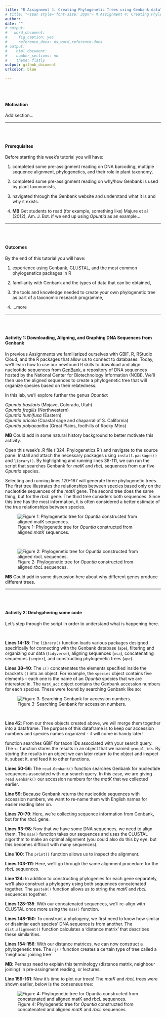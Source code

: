 ```yaml
---
title: "R Assignment 4: Creating Phylogenetic Trees using Genbank data"
# title: "<span style='font-size: 30px'> R Assignment 4: Creating Phylogenetic Trees using Genbank data </style>"
author: 
date: ""
# output:
#   word_document:
#     fig_caption: yes
#     reference_docx: ms_word_reference.docx
# output:
#    html_document:
#    number_sections: no
#    theme: flatly
output: github_document
urlcolor: blue

---
```


<br>
<br>

#### Motivation

Add section...

---

<br>
<br>

#### Prerequisites 

Before starting this week's tutorial you will have: <br>

1. completed some pre-assignment reading on DNA barcoding, multiple sequence alignment, phylogenetics, and their role in plant taxonomy, <br>

2. completed some pre-assignment reading on why/how Genbank is used by plant taxonomists, <br>

3. navigated through the Genbank website and understand what it is and why it exists. 

4. **MB** Get students to read (for example, something like) Majure et al (2012), Am. J. Bot. if we end up using _Opuntia_ as an example...

---

<br>
<br>

#### Outcomes

By the end of this tutorial you will have: <br>

1. experience using Genbank, CLUSTAL, and the most common phylogenetics packages in R <br>

2. familiarity with Genbank and the types of data that can be obtained, <br>

3. the tools and knowledge needed to create your own phylogenetic tree as part of a taxonomic research programme, <br>

4. ...more

---

<br>
<br>

#### Activity 1: Downloading, Aligning, and Graphing DNA Sequences from Genbank

In previous Assignments we familiarized ourselves with GBIF, R, RStudio Cloud, and the R packages that allow us to connect to databases. Today, we'll learn how to use our newfound R skills to download and align nucleotide sequences from [GenBank](https://www.ncbi.nlm.nih.gov/nuccore), a repository of DNA sequences hosted by the National Center for Biotechnology Information (NCBI). We'll then use the aligned sequences to create a phylogenetic tree that will organize species based on their relatedness.

In this lab, we'll explore further the genus _Opuntia_: <br>

_Opuntia basilaris_ (Mojave, Colorado, Utah) <br>
_Opuntia fragilis_  (Northwestern) <br>
_Opuntia humifusa_  (Eastern) <br>
_Opuntia oricola_   (Coastal sage and chaparral of S. California) <br>
_Opuntia polyacantha_ (Great Plains, foothills of Rocky Mtns) <br>

**MB** Could add in some natural history background to better motivate this activity. <br>

Open this week's .R file ('324_Phylogenetics.R') and navigate to the source pane. Install and attach the necessary packages using `install.packages()` and `library()`. By highlighting and running lines 38-111, we can run the script that searches Genbank for _matK_ and _rbcL_ sequences from our five _Opuntia_ species.

Selecting and running lines 120-167 will generate three phylogenetic trees. The first tree illustrates the relationships between species based only on the nucleotide sequences of the _matK_ gene. The second tree does the same thing, but for the _rbcL_ gene. The third tree considers both sequences. Since this tree has the most information, it is often considered a better estimate of the true relationships between species. 

![Figure 1: Phylogenetic tree for _Opuntia_ constructed from aligned _matK_ sequences.](matK_tree.jpg)

<br>

![Figure 2: Phylogenetic tree for _Opuntia_ constructed from aligned _rbcL_ sequences.](rbcL_tree.jpg)


**MB** Could add in some discussion here about why different genes produce different trees. 

---

<br>
<br>

#### Activity 2: Dechyphering some code

Let's step through the script in order to understand what is happening here. 

<br>

**Lines 14-18**: The `library()` function loads various packages designed specifically for connecting with the Genbank database (`ape`), filtering and organizing our data (`tidyverse`), aligning sequences (`msa`), concatenating sequences (`seqinr`), and constructing phylogenetic trees (`ape`). 

**Lines 38-40**: The `c()` concatenates the elements specified inside the brackets `()` into an object. For example, the `species` object contains five elements - each one is the name of an _Opuntia_ species that we are interested in. The `matK_acc` object contains the Genbank accession numbers for each species. These were found by searching Genbank like so:

![Figure 3: Searching Genbank for accession numbers.](genbank.jpg)

<br>

**Line 42**: From our three objects created above, we will merge them together into a dataframe. The purpose of this dataframe is to keep our accession numbers and species names organized - it will come in handy later!

function searches GBIF for taxon IDs associated with your search query. The `<-` function stores the results in an object that we named `group1_ids`. By storing the results in an object we can later return to the object and inspect it, subset it, and feed it to other functions. 

**Lines 50-56**: The `read.Genbank()` function searches Genbank for nucleotide sequences associated with our search query. In this case, we are giving `read.Genbank()` our accession numbers for the _matK_ that we collected earlier.

**Line 59**: Because Genbank returns the nucleotide sequences with accession numbers, we want to re-name them with English names for easier reading later on.


**Lines 70-79**: Here, we're collecting sequence information from Genbank, but for the _rbcL_ gene. 

**Lines 93-98**: Now that we have some DNA sequences, we need to align them. The `msa()` function takes our sequences and uses the CLUSTAL algorithm to make an optimal alignment (you could also do this by eye, but this becomes difficult with many sequences). 

**Line 100**: The `print()` function allows us to inspect the alignment.

**Lines 103-111**: Here, we'll go through the same alignment procedure for the _rbcL_ sequences.

**Line 124**: In addition to constructing phylogenies for each gene separately, we'll also construct a phylogeny using both sequences concatenated together. The `paste0()` function allows us to string the _matK_ and _rbcL_ sequences together.

**Lines 128-135**: With our concatenated sequences, we'll re-align with CLUSTAL once more using the `msa()` function.

**Lines 148-150**: To construct a phylogeny, we first need to know how similar or dissimlar each species' DNA sequence is from another. The `dist.alignment()` function calculates a 'distance matrix' that describes these similarities. 


**Lines 154-156**: With our distance matrices, we can now construct a phylogenetic tree. The `nj()` function creates a certain type of tree called a 'neighbour joining tree`

**MB**: Perhaps need to explain this terminology (distance matrix, neighbour joining) in pre-assingment reading, or lectures. 

**Line 159-161**: Now it's time to plot our trees! The _matK_ and _rbcL_ trees were shown earlier, below is the consensus tree:


![Figure 4: Phylogenetic tree for _Opuntia_ constructed from concatenated and aligned _matK_ and _rbcL_ sequences.](consensus_tree.jpg)

<br>
<br>




